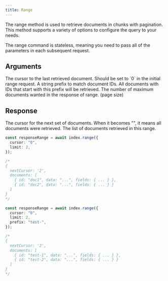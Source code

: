 ```yaml
---
title: Range
---
```


The range method is used to retrieve documents in chunks with pagination. This method supports a variety of options to configure the query to your needs.

<Note>
  The range command is stateless, meaning you need to pass all of the parameters in each subsequent request.
</Note>

## Arguments

<ParamField body="cursor" type="string" required>
  The cursor to the last retrieved document. Should be set to `0` in the initial range request.
</ParamField>
<ParamField body="prefix" type="string">
  A string prefix to match document IDs. All documents with IDs that start with this prefix will be retrieved.
</ParamField>
<ParamField body="limit" type="number" required>
  The number of maximum documents wanted in the response of range. (page size)
</ParamField>

## Response

<ResponseField name="RangeResponse" type="Object" required>
  <Expandable defaultOpen="true">
    <ResponseField name="nextCursor" type="string">
      The cursor for the next set of documents. When it becomes "", it means all documents were retrieved.
    </ResponseField>
    <ResponseField name="documents" type="Document[]">
      The list of documents retrieved in this range.
    </ResponseField>
  </Expandable>
</ResponseField>

<RequestExample>

```typescript Basic
const responseRange = await index.range({
  cursor: "0",
  limit: 2,
});

/*
{
  nextCursor: '2',
  documents: [
    { id: "doc1", data: "...", fields: { ... } },
    { id: "doc2", data: "...", fields: { ... } }
  ]
}
*/
```

```typescript ID prefix
const responseRange = await index.range({
  cursor: "0",
  limit: 2,
  prefix: "test-",
});

/*
{
  nextCursor: '2',
  documents: [
    { id: "test-1", data: "...", fields: { ... } },
    { id: "test-2", data: "...", fields: { ... } }
  ]
}
*/
```

</RequestExample>
